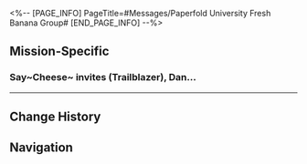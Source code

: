 <%-- [PAGE_INFO]
PageTitle=#Messages/Paperfold University Fresh Banana Group#
[END_PAGE_INFO] --%>
{{Messages Infobox
|id           = 175
|image        = NPC Paperfold University Fresh Banana Group Icon.png
|type         = Group
|participants = [[Chaletka]]; [[Dan Heng]]; [[Nanabloom-chan (Hardworking Edition)]]; [[Peelin' Richie]]; [[Say~Cheese~]]; [[Trailblazer]]; [[TreasureNana]]
|faction      = Penacony
}}

==Mission-Specific==
===Say~Cheese~ invites (Trailblazer), Dan...===
{{Messages
|start_condition = 
|text =
:{{DIcon|Warning}} Say~Cheese~ invites (Trailblazer), Dan Heng to the group.
:'''Say~Cheese~:''' Just brought in two fresh bananas!
:'''TreasureNana:''' Hey, welcome!
:'''TreasureNana:''' {{tx|Missing sticker: &lbrack;Slumbernana Monkey Sticker&rbrack;}}{{subst:void|<!--SpriteOutput/Emoji/118007.png-->}}
:'''Chaletka:''' {{tx|Missing sticker: &lbrack;Slumbernana Monkey Sticker&rbrack;}}{{subst:void|<!--SpriteOutput/Emoji/118007.png-->}}
:'''Peelin' Richie:''' {{tx|Missing sticker: &lbrack;Slumbernana Monkey Sticker&rbrack;}}{{subst:void|<!--SpriteOutput/Emoji/118007.png-->}}
:'''Nanabloom-chan (Hardworking Edition):''' {{tx|Missing sticker: &lbrack;Slumbernana Monkey Sticker&rbrack;}}{{subst:void|<!--SpriteOutput/Emoji/118007.png-->}}
:'''Dan Heng:''' Hello.
:{Choice} (Send a Slumbernana Monkey sticker as well)
::'''(Trailblazer):''' Hey there!
::'''(Trailblazer):''' {{tx|Missing sticker: &lbrack;Slumbernana Monkey Sticker&rbrack;}}{{subst:void|<!--SpriteOutput/Emoji/118007.png-->}}
::'''TreasureNana:''' So, you like Slumbernana Monkeys, too!
::'''Peelin' Richie:''' That's great
:{Choice} (Send a formal self-introduction)
::'''(Trailblazer):''' Nice to e-meet you all! I'm (Trailblazer), a visiting student from the Astral Express. I'm single and a huge fan of Aetherium Wars. I can't tell you the total values of my personal assets, but I hope we all get along well!
::'''TreasureNana:''' Gosh, that's quite the serious banana!
::'''Chaletka:''' Nice to meet ya!
::'''Peelin' Richie:''' Yeah, nice to meet ya!
::'''Nanabloom-chan (Hardworking Edition):''' Don't be so uptight like an unripe banana peel. Loosen up a bit!
:{Choice} (Send a "trendy" self-introduction)
::'''(Trailblazer):''' Awww! Lovely to e-meet you all! ☆*:.｡. o（≧▽≦）o .｡.:*☆&mdash;Hey, it's (Trailblazer) here! Feel free to call me Ga-lac-tic Base-baller if you like! *cool posture* I'm a green lil' freshman! Add me as your friend on social media, bana!
::'''Say~Cheese~:''' ?
::'''Dan Heng:''' ...
::'''TreasureNana:''' ?
::'''Chaletka:''' A-peeleasure to meet you!
::'''Peelin' Richie:''' That was fun
::'''Nanabloom-chan (Hardworking Edition):''' Hahahahaha!
::'''Nanabloom-chan (Hardworking Edition):''' @Say~Cheese~ Your friend is funny.
::'''Say~Cheese~:''' {{MC|f=She's|m=He's}} not my friend anymore!
}}
----

==Change History==
{{Change History|2.6}}

==Navigation==
{{Messages Navbox}}